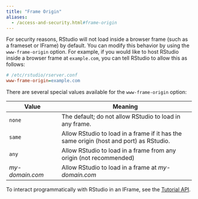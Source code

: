```yaml
---
title: "Frame Origin"
aliases:
  - /access-and-security.html#frame-origin
---
```


For security reasons, RStudio will not load inside a browser frame (such as a frameset or IFrame) by default. You can modify this behavior by using the `www-frame-origin` option. For example, if you would like to host RStudio inside a browser frame at `example.com`, you can tell RStudio to allow this as follows:

```ini
# /etc/rstudio/rserver.conf
www-frame-origin=example.com
```

There are several special values available for the `www-frame-origin` option:

| Value                | Meaning                                            |
| -------------------- | -------------------------------------------------- |
| `none`               | The default; do not allow RStudio to load in any frame. |
| `same`               | Allow RStudio to load in a frame if it has the same origin (host and port) as RStudio. |
| `any`                | Allow RStudio to load in a frame from any origin (not recommended) |
| *my-domain.com*      | Allow RStudio to load in a frame at *my-domain.com* |

To interact programmatically with RStudio in an IFrame, see the [Tutorial API](../tutorial_api/tutorial_api.html).

